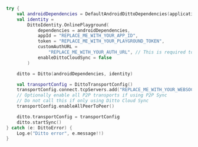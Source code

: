```kotlin Kotlin
try {
    val androidDependencies = DefaultAndroidDittoDependencies(applicationContext)
    val identity =
        DittoIdentity.OnlinePlayground(
            dependencies = androidDependencies,
            appId = "REPLACE_ME_WITH_YOUR_APP_ID",
            token = "REPLACE_ME_WITH_YOUR_PLAYGROUND_TOKEN",
            customAuthURL =
                "REPLACE_ME_WITH_YOUR_AUTH_URL", // This is required to be set to false to use the correct URLs
            enableDittoCloudSync = false
        )

    ditto = Ditto(androidDependencies, identity)

    val transportConfig = DittoTransportConfig()
    transportConfig.connect.tcpServers.add("REPLACE_ME_WITH_YOUR_WEBSOCKET_URL")
    // Optionally enable all P2P transports if using P2P Sync
    // Do not call this if only using Ditto Cloud Sync
    transportConfig.enableAllPeerToPeer()

    ditto.transportConfig = transportConfig
    ditto.startSync()
} catch (e: DittoError) {
    Log.e("Ditto error", e.message!!)
}
```
